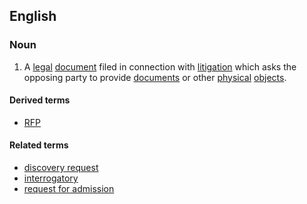 ==English==

===Noun===
{{en-noun|head=[[request]] for [[production]]|requests for production}}

# {{lb|en|legal}} A [[legal]] [[document]] filed in connection with [[litigation]] which asks the opposing party to provide [[document]]s or other [[physical]] [[object]]s.

====Derived terms====
* [[RFP]]

====Related terms====
* [[discovery request]]
* [[interrogatory]]
* [[request for admission]]
